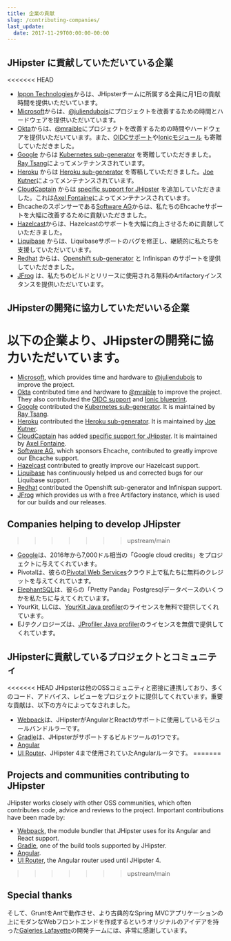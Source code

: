 ```yaml
---
title: 企業の貢献
slug: /contributing-companies/
last_update:
  date: 2017-11-29T00:00:00-00:00
---
```


## JHipster に貢献していただいている企業

<<<<<<< HEAD
* [Ippon Technologies](https://fr.ippon.tech/)からは、JHipsterチームに所属する全員に月1日の貢献時間を提供いただいています。
* [Microsoft](https://www.microsoft.com/)からは、[@juliendubois](https://x.com/juliendubois)にプロジェクトを改善するための時間とハードウェアを提供いただいています。
* [Okta](https://developer.okta.com/)からは、[@mraible](https://x.com/mraible)にプロジェクトを改善するための時間やハードウェアを提供いただいています。また、[OIDCサポート](/security/#oauth2)や[Ionicモジュール](/modules/marketplace/#/details/generator-jhipster-ionic) も寄贈していただきました。
* [Google](https://google.com) からは [Kubernetes sub-generator](/kubernetes/) を寄贈していただきました。[Ray Tsang](https://twitter.com/saturnism)によってメンテナンスされています。
* [Heroku](https://www.heroku.com/) からは [Heroku sub-generator](/heroku/) を寄稿していただきました。[Joe Kutner](https://twitter.com/codefinger)によってメンテナンスされています。
* [CloudCaptain](https://cloudcaptain.sh/) からは [specific support for JHipster](/cloudcaptain/) を追加していただきました。これは[Axel Fontaine](https://twitter.com/axelfontaine)によってメンテナンスされています。
* Ehcacheのスポンサーである[Software AG](http://www.softwareag.com/)からは、私たちのEhcacheサポートを大幅に改善するために貢献いただきました。
* [Hazelcast](https://hazelcast.com/)からは、Hazelcastのサポートを大幅に向上させるために貢献していただきました。
* [Liquibase](http://www.liquibase.com/) からは、Liquibaseサポートのバグを修正し、継続的に私たちを支援していただいています。
* [Redhat](https://www.redhat.com/en) からは、[Openshift sub-generator](/openshift/) と Infinispan のサポートを提供していただきました。
* [JFrog](https://jfrog.com/) は、私たちのビルドとリリースに使用される無料のArtifactoryインスタンスを提供いただいています。

## JHipsterの開発に協力していただいいる企業

以下の企業より、JHipsterの開発に協力いただいています。
=======
* [Microsoft](https://www.microsoft.com/), which provides time and hardware to [@juliendubois](https://x.com/juliendubois) to improve the project.
* [Okta](https://developer.okta.com/) contributed time and hardware to [@mraible](https://x.com/mraible) to improve the project. They also contributed the [OIDC support](/security/#oauth-20-and-openid-connect) and [Ionic blueprint](/modules/marketplace/details/generator-jhipster-ionic/).
* [Google](https://google.com) contributed the [Kubernetes sub-generator](/kubernetes/). It is maintained by [Ray Tsang](https://x.com/saturnism).
* [Heroku](https://www.heroku.com/) contributed the [Heroku sub-generator](/heroku/). It is maintained by [Joe Kutner](https://x.com/codefinger).
* [CloudCaptain](https://cloudcaptain.sh/) has added [specific support for JHipster](/cloudcaptain/). It is maintained by [Axel Fontaine](https://x.com/axelfontaine).
* [Software AG](http://www.softwareag.com/), which sponsors Ehcache, contributed to greatly improve our Ehcache support.
* [Hazelcast](https://hazelcast.com/) contributed to greatly improve our Hazelcast support.
* [Liquibase](http://www.liquibase.com/) has continuously helped us and corrected bugs for our Liquibase support.
* [Redhat](https://www.redhat.com/en) contributed the Openshift sub-generator and Infinispan support.
* [JFrog](https://jfrog.com/) which provides us with a free Artifactory instance, which is used for our builds and our releases.

## Companies helping to develop JHipster
>>>>>>> upstream/main

* [Google](https://google.com)は、2016年から7,000ドル相当の「Google cloud credits」をプロジェクトに与えてくれています。
* Pivotalは、彼らの[Pivotal Web Services](http://run.pivotal.io/)クラウド上で私たちに無料のクレジットを与えてくれています。
* [ElephantSQL](http://www.elephantsql.com/)は、彼らの「Pretty Panda」Postgresqlデータベースのいくつかを私たちに与えてくれています。
* YourKit, LLCは、[YourKit Java profiler](http://www.yourkit.com/java/profiler/index.jsp)のライセンスを無料で提供してくれています。
* EJテクノロジーズは、[JProfiler Java profiler](http://www.ej-technologies.com/products/jprofiler/overview.html)のライセンスを無償で提供してくれています。

## JHipsterに貢献しているプロジェクトとコミュニティ

<<<<<<< HEAD
JHipsterは他のOSSコミュニティと密接に連携しており、多くのコード、アドバイス、レビューをプロジェクトに提供してくれています。重要な貢献は、以下の方々によってなされました。

* [Webpack](https://webpack.github.io/)は、JHipsterがAngularとReactのサポートに使用しているモジュールバンドルラーです。
* [Gradle](https://gradle.org/)は、JHipsterがサポートするビルドツールの1つです。
* [Angular](https://angular.io/)
* [UI Router](https://ui-router.github.io/)、JHipster 4まで使用されていたAngularルータです。
=======
## Projects and communities contributing to JHipster

JHipster works closely with other OSS communities, which often contributes code, advice and reviews to the project.  Important contributions have been made by:

* [Webpack](https://webpack.github.io/), the module bundler that JHipster uses for its Angular and React support.
* [Gradle](https://gradle.org/), one of the build tools supported by JHipster.
* [Angular](https://angular.io/).
* [UI Router](https://ui-router.github.io/), the Angular router used until JHipster 4.

>>>>>>> upstream/main

## Special thanks

そして、GruntをAntで動作させ、より古典的なSpring MVCアプリケーションの上にモダンなWebフロントエンドを作成するというオリジナルのアイデアを持った[Galeries Lafayette](http://www.galerieslafayette.com/)の開発チームには、非常に感謝しています。
